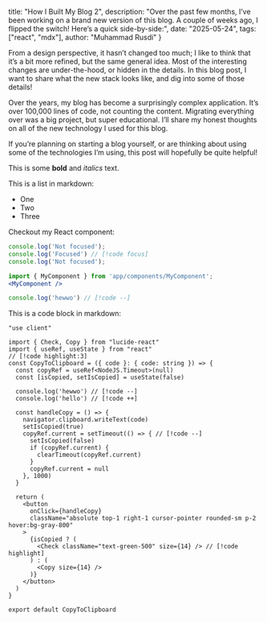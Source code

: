 
  title: "How I Built My Blog 2",
  description: "Over the past few months, I’ve been working on a brand new version of this blog. A couple of weeks ago, I flipped the switch! Here’s a quick side-by-side:",
  date: "2025-05-24",
  tags: ["react", "mdx"],
  author: "Muhammad Rusdi"
}

From a design perspective, it hasn’t changed too much; I like to think that it’s a bit more refined, but the same general idea. Most of the interesting changes are under-the-hood, or hidden in the details. In this blog post, I want to share what the new stack looks like, and dig into some of those details!

Over the years, my blog has become a surprisingly complex application. It’s over 100,000 lines of code, not counting the content. Migrating everything over was a big project, but super educational. I’ll share my honest thoughts on all of the new technology I used for this blog.

If you’re planning on starting a blog yourself, or are thinking about using some of the technologies I’m using, this post will hopefully be quite helpful!
 
This is some **bold** and _italics_ text.
 
This is a list in markdown:
 
- One
- Two
- Three
 
Checkout my React component:

```ts
console.log('Not focused');
console.log('Focused') // [!code focus]
console.log('Not focused');
```


```jsx copy="true" filename="index.js"
import { MyComponent } from 'app/components/MyComponent';
<MyComponent />
```

```ts
console.log('hewwo') // [!code --]
```
 
This is a code block in markdown:

```tsx
"use client"

import { Check, Copy } from "lucide-react"
import { useRef, useState } from "react"
// [!code highlight:3]
const CopyToClipboard = ({ code }: { code: string }) => {
  const copyRef = useRef<NodeJS.Timeout>(null)
  const [isCopied, setIsCopied] = useState(false)

  console.log('hewwo') // [!code --]
  console.log('hello') // [!code ++]

  const handleCopy = () => {
    navigator.clipboard.writeText(code)
    setIsCopied(true) 
    copyRef.current = setTimeout(() => { // [!code --]
      setIsCopied(false)
      if (copyRef.current) {
        clearTimeout(copyRef.current)
      }
      copyRef.current = null
    }, 1000)
  }

  return (
    <button
      onClick={handleCopy}
      className="absolute top-1 right-1 cursor-pointer rounded-sm p-2 hover:bg-gray-800"
    >
      {isCopied ? (
        <Check className="text-green-500" size={14} /> // [!code highlight]
      ) : (
        <Copy size={14} />
      )}
    </button>
  )
}

export default CopyToClipboard

```